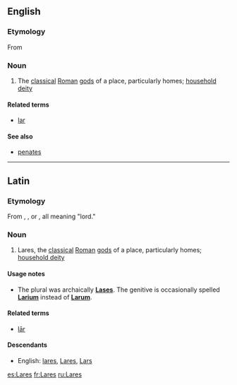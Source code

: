 ==English==

===Etymology===
{{wikipedia}}
From {{etyl|la|en}} {{term|Lares|lang=la}}

===Noun===
{{head|en|noun}}

# The [[classical]] [[Roman]] [[god]]s of a place, particularly homes; [[household deity]]

====Related terms====
* [[lar]]

====See also====
* [[penates]]

----

==Latin==

===Etymology===
From {{etyl|ett|la}} {{term|tr=lars|lang=ett}}, {{term|tr=larth|lang=ett}}, or {{term|tr=lar|lang=ett}}, all meaning "lord."

===Noun===
{{la-noun|Larēs|Larum|Larum|m|third}}

# Lares, the [[classical]] [[Roman]] [[god]]s of a place, particularly homes; [[household deity]]

====Usage notes====
* The plural was archaically '''[[Lases]]'''. The genitive is occasionally spelled '''[[Larium]]''' instead of '''[[Larum]]'''.

====Related terms====
* [[lar#Latin|lār]]

====Descendants====
* English: [[lares]], [[Lares]], [[Lars]]

[[es:Lares]]
[[fr:Lares]]
[[ru:Lares]]